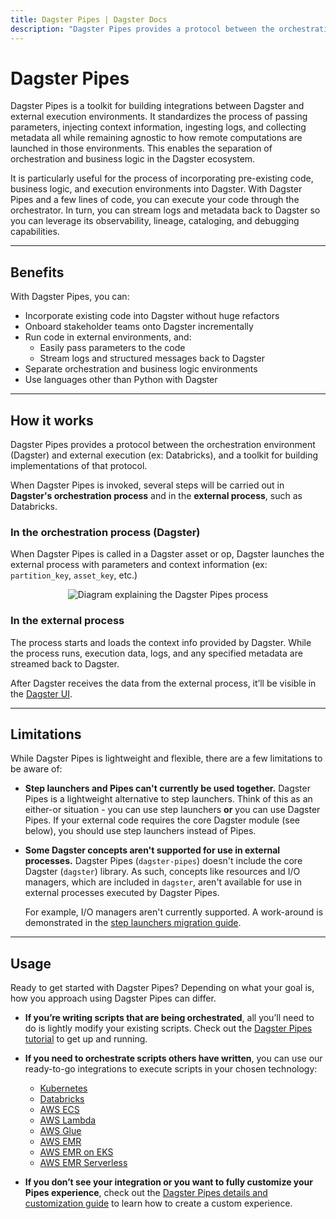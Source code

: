 ```yaml
---
title: Dagster Pipes | Dagster Docs
description: "Dagster Pipes provides a protocol between the orchestration environment (Dagster) and external execution (ex: Databricks) and a toolkit for building implementations of that protocol."
---
```


# Dagster Pipes

Dagster Pipes is a toolkit for building integrations between Dagster and external execution environments. It standardizes the process of passing parameters, injecting context information, ingesting logs, and collecting metadata all while remaining agnostic to how remote computations are launched in those environments. This enables the separation of orchestration and business logic in the Dagster ecosystem.

It is particularly useful for the process of incorporating pre-existing code, business logic, and execution environments into Dagster. With Dagster Pipes and a few lines of code, you can execute your code through the orchestrator. In turn, you can stream logs and metadata back to Dagster so you can leverage its observability, lineage, cataloging, and debugging capabilities.

---

## Benefits

With Dagster Pipes, you can:

- Incorporate existing code into Dagster without huge refactors
- Onboard stakeholder teams onto Dagster incrementally
- Run code in external environments, and:
  - Easily pass parameters to the code
  - Stream logs and structured messages back to Dagster
- Separate orchestration and business logic environments
- Use languages other than Python with Dagster

---

## How it works

Dagster Pipes provides a protocol between the orchestration environment (Dagster) and external execution (ex: Databricks), and a toolkit for building implementations of that protocol.

When Dagster Pipes is invoked, several steps will be carried out in **Dagster's orchestration process** and in the **external process**, such as Databricks.

### In the orchestration process (Dagster)

When Dagster Pipes is called in a Dagster asset or op, Dagster launches the external process with parameters and context information (ex: `partition_key`, `asset_key`, etc.)

<!-- ![Diagram explaining the Dagster Pipes process](/images/guides/dagster-pipes/dagster-pipes-process.png) -->

<center>
  <Image
    alt="Diagram explaining the Dagster Pipes process"
    src="/images/guides/dagster-pipes/dagster-pipes-process.png"
    width={1122}
    height={388}
  />
</center>

### In the external process

The process starts and loads the context info provided by Dagster. While the process runs, execution data, logs, and any specified metadata are streamed back to Dagster.

After Dagster receives the data from the external process, it’ll be visible in the [Dagster UI](/concepts/webserver/ui).

---

## Limitations

While Dagster Pipes is lightweight and flexible, there are a few limitations to be aware of:

- **Step launchers and Pipes can't currently be used together.** Dagster Pipes is a lightweight alternative to step launchers. Think of this as an either-or situation - you can use step launchers **or** you can use Dagster Pipes. If your external code requires the core Dagster module (see below), you should use step launchers instead of Pipes.

- **Some Dagster concepts aren't supported for use in external processes.** Dagster Pipes (`dagster-pipes`) doesn't include the core Dagster (`dagster`) library. As such, concepts like resources and I/O managers, which are included in `dagster`, aren't available for use in external processes executed by Dagster Pipes.

  For example, I/O managers aren't currently supported. A work-around is demonstrated in the [step launchers migration guide](/guides/migrations/from-step-launchers-to-pipes).

---

## Usage

Ready to get started with Dagster Pipes? Depending on what your goal is, how you approach using Dagster Pipes can differ.

- **If you’re writing scripts that are being orchestrated**, all you’ll need to do is lightly modify your existing scripts. Check out the [Dagster Pipes tutorial](/concepts/dagster-pipes/subprocess) to get up and running.

- **If you need to orchestrate scripts others have written**, you can use our ready-to-go integrations to execute scripts in your chosen technology:

  - [Kubernetes](/concepts/dagster-pipes/kubernetes)
  - [Databricks](/concepts/dagster-pipes/databricks)
  - [AWS ECS](/concepts/dagster-pipes/aws-ecs)
  - [AWS Lambda](/concepts/dagster-pipes/aws-lambda)
  - [AWS Glue](/concepts/dagster-pipes/aws-glue)
  - [AWS EMR](/concepts/dagster-pipes/aws-emr)
  - [AWS EMR on EKS](/concepts/dagster-pipes/aws-emr-containers)
  - [AWS EMR Serverless](/concepts/dagster-pipes/aws-emr-serverless)

- **If you don’t see your integration or you want to fully customize your Pipes experience**, check out the [Dagster Pipes details and customization guide](/concepts/dagster-pipes/dagster-pipes-details-and-customization) to learn how to create a custom experience.

